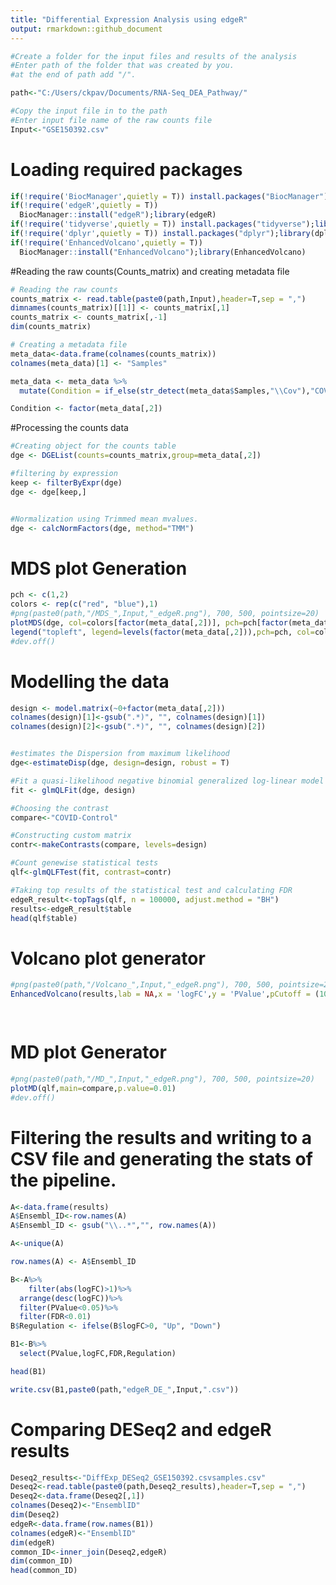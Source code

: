 ```yaml
---
title: "Differential Expression Analysis using edgeR"
output: rmarkdown::github_document
---
```


```r
#Create a folder for the input files and results of the analysis
#Enter path of the folder that was created by you.
#at the end of path add "/".

path<-"C:/Users/ckpav/Documents/RNA-Seq_DEA_Pathway/"

#Copy the input file in to the path
#Enter input file name of the raw counts file
Input<-"GSE150392.csv"
```


# Loading required packages
```r
if(!require('BiocManager',quietly = T)) install.packages("BiocManager");library(BiocManager)
if(!require('edgeR',quietly = T))
  BiocManager::install("edgeR");library(edgeR)
if(!require('tidyverse',quietly = T)) install.packages("tidyverse");library(tidyverse)
if(!require('dplyr',quietly = T)) install.packages("dplyr");library(dplyr)
if(!require('EnhancedVolcano',quietly = T))
  BiocManager::install("EnhancedVolcano");library(EnhancedVolcano)

```


#Reading the raw counts(Counts_matrix) and creating metadata file
```r
# Reading the raw counts
counts_matrix <- read.table(paste0(path,Input),header=T,sep = ",")
dimnames(counts_matrix)[[1]] <- counts_matrix[,1]
counts_matrix <- counts_matrix[,-1]
dim(counts_matrix)

# Creating a metadata file 
meta_data<-data.frame(colnames(counts_matrix))
colnames(meta_data)[1] <- "Samples"

meta_data <- meta_data %>%
  mutate(Condition = if_else(str_detect(meta_data$Samples,"\\Cov"),"COVID","Control"))

Condition <- factor(meta_data[,2])

```


#Processing the counts data
```r
#Creating object for the counts table
dge <- DGEList(counts=counts_matrix,group=meta_data[,2])

#filtering by expression
keep <- filterByExpr(dge)
dge <- dge[keep,]


#Normalization using Trimmed mean mvalues.
dge <- calcNormFactors(dge, method="TMM")

```


# MDS plot Generation 
```r

pch <- c(1,2)
colors <- rep(c("red", "blue"),1)
#png(paste0(path,"/MDS_",Input,"_edgeR.png"), 700, 500, pointsize=20)
plotMDS(dge, col=colors[factor(meta_data[,2])], pch=pch[factor(meta_data[,2])])
legend("topleft", legend=levels(factor(meta_data[,2])),pch=pch, col=colors, ncol=2)
#dev.off()


```


# Modelling the data 
```r
design <- model.matrix(~0+factor(meta_data[,2]))
colnames(design)[1]<-gsub(".*)", "", colnames(design)[1])
colnames(design)[2]<-gsub(".*)", "", colnames(design)[2])


#estimates the Dispersion from maximum likelihood
dge<-estimateDisp(dge, design=design, robust = T)

#Fit a quasi-likelihood negative binomial generalized log-linear model to count data 
fit <- glmQLFit(dge, design)

#Choosing the contrast
compare<-"COVID-Control"

#Constructing custom matrix
contr<-makeContrasts(compare, levels=design)

#Count genewise statistical tests
qlf<-glmQLFTest(fit, contrast=contr)

#Taking top results of the statistical test and calculating FDR
edgeR_result<-topTags(qlf, n = 100000, adjust.method = "BH")
results<-edgeR_result$table
head(qlf$table)
```


# Volcano plot generator
```r

#png(paste0(path,"/Volcano_",Input,"_edgeR.png"), 700, 500, pointsize=20)
EnhancedVolcano(results,lab = NA,x = 'logFC',y = 'PValue',pCutoff = (10e-2)/2,FCcutoff = 1.0,  xlim = c(-5, 5),ylim = c(0, -log10(10e-12)))

 
```

# MD plot Generator
```r
#png(paste0(path,"/MD_",Input,"_edgeR.png"), 700, 500, pointsize=20)
plotMD(qlf,main=compare,p.value=0.01)
#dev.off()

```

# Filtering the results and writing to a CSV file and generating the stats of the pipeline.
```r
 
A<-data.frame(results)
A$Ensembl_ID<-row.names(A)
A$Ensembl_ID <- gsub("\\..*","", row.names(A))

A<-unique(A)

row.names(A) <- A$Ensembl_ID

B<-A%>%
    filter(abs(logFC)>1)%>%
  arrange(desc(logFC))%>%
  filter(PValue<0.05)%>%
  filter(FDR<0.01)
B$Regulation <- ifelse(B$logFC>0, "Up", "Down")

B1<-B%>%
  select(PValue,logFC,FDR,Regulation)

head(B1)

write.csv(B1,paste0(path,"edgeR_DE_",Input,".csv"))
```

# Comparing DESeq2 and edgeR results 
```r
Deseq2_results<-"DiffExp_DESeq2_GSE150392.csvsamples.csv"
Deseq2<-read.table(paste0(path,Deseq2_results),header=T,sep = ",")
Deseq2<-data.frame(Deseq2[,1])
colnames(Deseq2)<-"EnsemblID"
dim(Deseq2)
edgeR<-data.frame(row.names(B1))
colnames(edgeR)<-"EnsemblID"
dim(edgeR)
common_ID<-inner_join(Deseq2,edgeR)
dim(common_ID)
head(common_ID)
```

